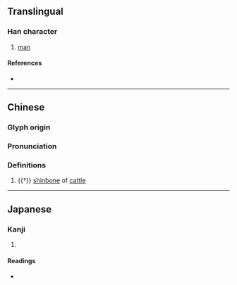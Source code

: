 {{character info/new}}
==Translingual==

===Han character===
{{Han char|rn=93|rad=牛|as=07|sn=11|four=21511|canj=HQMVM|ids=⿰牜巠}}

# [[man]]

====References====
* {{Han ref|kx=0700.300|dkj=20023|dj=1114.090|hdz=31810.130|uh=727C|ud=29308|bh=D65E|bd=54878}}

----
==Chinese==
{{zh-forms}}

===Glyph origin===
{{Han etym}}

===Pronunciation===
{{zh-pron
|m=kēng
|c=hang1
|mc=y
|oc=y
|cat=n
}}

===Definitions===
{{zh-hanzi}}

# {{†}} [[shinbone]] of [[cattle]]

----

==Japanese==

===Kanji===
{{ja-kanji|grade=|rs=牛07}}

# {{defn|lang=ja|sort=牛07}}

====Readings====
* {{ja-readings|on=[[こう]] (kō), [[きょう]] (kyō), [[かん]] (kan), [[けん]] (ken)|kun=}}